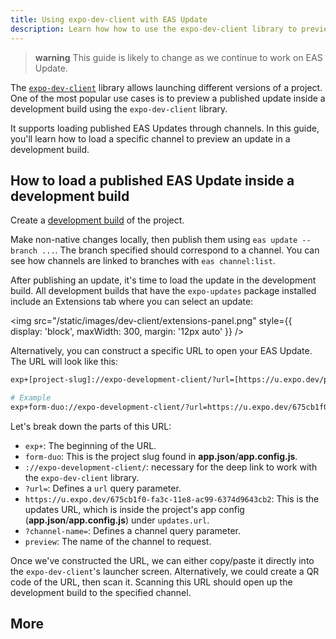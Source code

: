 ```yaml
---
title: Using expo-dev-client with EAS Update
description: Learn how how to use the expo-dev-client library to preview a published EAS Update inside a development build.
---
```



> **warning** This guide is likely to change as we continue to work on EAS Update.

The [`expo-dev-client`](/develop/development-builds/introduction/) library allows launching different versions of a project. One of the most popular use cases is to preview a published update inside a development build using the `expo-dev-client` library.

It supports loading published EAS Updates through channels. In this guide, you'll learn how to load a specific channel to preview an update in a development build.

## How to load a published EAS Update inside a development build

<Step label="1">

Create a [development build](/develop/development-builds/create-a-build) of the project.

</Step>

<Step label="2">

Make non-native changes locally, then publish them using `eas update --branch ...`. The branch specified should correspond to a channel. You can see how channels are linked to branches with `eas channel:list`.

</Step>

<Step label="3">

After publishing an update, it's time to load the update in the development build. All development builds that have the `expo-updates` package installed include an Extensions tab where you can select an update:

<img
  src="/static/images/dev-client/extensions-panel.png"
  style={{ display: 'block', maxWidth: 300, margin: '12px auto' }}
/>

Alternatively, you can construct a specific URL to open your EAS Update. The URL will look like this:

```bash
exp+[project-slug]://expo-development-client/?url=[https://u.expo.dev/project-id]?channel-name=[channel]

# Example
exp+form-duo://expo-development-client/?url=https://u.expo.dev/675cb1f0-fa3c-11e8-ac99-6374d9643cb2?channel-name=preview
```

Let's break down the parts of this URL:

- `exp+`: The beginning of the URL.
- `form-duo`: This is the project slug found in **app.json**/**app.config.js**.
- `://expo-development-client/`: necessary for the deep link to work with the `expo-dev-client` library.
- `?url=`: Defines a `url` query parameter.
- `https://u.expo.dev/675cb1f0-fa3c-11e8-ac99-6374d9643cb2`: This is the updates URL, which is inside the project's app config (**app.json**/**app.config.js**) under `updates.url`.
- `?channel-name=`: Defines a channel query parameter.
- `preview`: The name of the channel to request.

</Step>

<Step label="4">

Once we've constructed the URL, we can either copy/paste it directly into the `expo-dev-client`'s launcher screen. Alternatively, we could create a QR code of the URL, then scan it. Scanning this URL should open up the development build to the specified channel.

</Step>

## More

<BoxLink
  title="Working example"
  description="See a working example on using expo-dev-client with EAS Update."
  Icon={GithubIcon}
  href="https://github.com/jonsamp/test-expo-dev-client-eas-update"
/>
